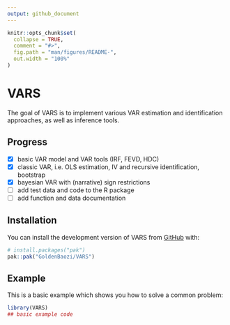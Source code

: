 ```yaml
---
output: github_document
---
```


<!-- README.md is generated from README.Rmd. Please edit that file -->

```r
knitr::opts_chunk$set(
  collapse = TRUE,
  comment = "#>",
  fig.path = "man/figures/README-",
  out.width = "100%"
)
```

# VARS

<!-- badges: start -->
<!-- badges: end -->

The goal of VARS is to implement various VAR estimation and identification approaches, as well as inference tools.

## Progress

- [x] basic VAR model and VAR tools (IRF, FEVD, HDC)
- [x] classic VAR, i.e. OLS estimation, IV and recursive identification, bootstrap
- [x] bayesian VAR with (narrative) sign restrictions
- [ ] add test data and code to the R package
- [ ] add function and data documentation 

## Installation

You can install the development version of VARS from [GitHub](https://github.com/) with:

``` r
# install.packages("pak")
pak::pak("GoldenBaozi/VARS")
```

## Example

This is a basic example which shows you how to solve a common problem:

``` r
library(VARS)
## basic example code
```

